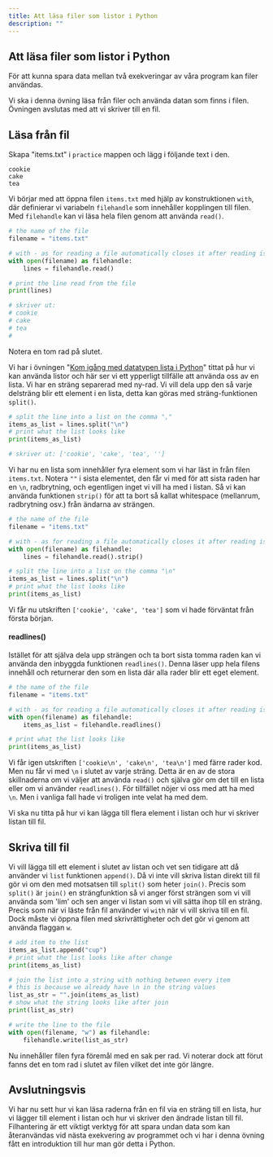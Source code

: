 ```yaml
---
title: Att läsa filer som listor i Python
description: ""
--- 
```


## Att läsa filer som listor i Python

För att kunna spara data mellan två exekveringar av våra program kan filer användas.

Vi ska i denna övning läsa från filer och använda datan som finns i filen. Övningen  avslutas med att vi skriver till en fil.


## Läsa från fil

Skapa "items.txt" i `practice` mappen och lägg i följande text i den.

```
cookie
cake
tea
```


Vi börjar med att öppna filen `items.txt` med hjälp av konstruktionen `with`, där definierar vi variabeln `filehandle` som innehåller kopplingen till filen. Med `filehandle` kan vi läsa hela filen genom att använda `read()`.

```python
# the name of the file
filename = "items.txt"

# with - as for reading a file automatically closes it after reading is done
with open(filename) as filehandle:
    lines = filehandle.read()

# print the line read from the file
print(lines)

# skriver ut: 
# cookie
# cake
# tea
# 
```

Notera en tom rad på slutet.

Vi har i övningen "[Kom igång med datatypen lista i Python](/website/laromaterial/övning/listor)" tittat på hur vi kan använda listor och här ser vi ett ypperligt tillfälle att använda oss av en lista. Vi har en sträng separerad med ny-rad. Vi vill dela upp den så varje delsträng blir ett element i en lista, detta kan göras med sträng-funktionen `split()`.

```python
# split the line into a list on the comma ","
items_as_list = lines.split("\n")
# print what the list looks like
print(items_as_list)

# skriver ut: ['cookie', 'cake', 'tea', '']
```

Vi har nu en lista som innehåller fyra element som vi har läst in från filen `items.txt`. Notera `""` i sista elementet, den får vi med för att sista raden har en `\n`, radbrytning, och egentligen inget vi vill ha med i listan. Så vi kan använda funktionen `strip()` för att ta bort så kallat whitespace (mellanrum, radbrytning osv.) från ändarna av strängen.

```python
# the name of the file
filename = "items.txt"

# with - as for reading a file automatically closes it after reading is done
with open(filename) as filehandle:
    lines = filehandle.read().strip()

# split the line into a list on the comma "\n"
items_as_list = lines.split("\n")
# print what the list looks like
print(items_as_list)
```

Vi får nu utskriften `['cookie', 'cake', 'tea']` som vi hade förväntat från första början.



#### readlines()

Istället för att själva dela upp strängen och ta bort sista tomma raden kan vi använda den inbyggda funktionen `readlines()`. Denna läser upp hela filens innehåll och returnerar den som en lista där alla rader blir ett eget element. 

```python
# the name of the file
filename = "items.txt"

# with - as for reading a file automatically closes it after reading is done
with open(filename) as filehandle:
    items_as_list = filehandle.readlines()

# print what the list looks like
print(items_as_list)
```

Vi får igen utskriften `['cookie\n', 'cake\n', 'tea\n']` med färre rader kod. Men nu får vi med `\n` i slutet av varje sträng. Detta är en av de stora skillnaderna om vi väljer att använda `read()` och själva gör om det till en lista eller om vi använder `readlines()`. För tillfället nöjer vi oss med att ha med `\n`. Men i vanliga fall hade vi troligen inte velat ha med dem.

Vi ska nu titta på hur vi kan lägga till flera element i listan och hur vi skriver listan till fil.



## Skriva till fil

Vi vill lägga till ett element i slutet av listan och vet sen tidigare att då använder vi `list` funktionen `append()`. Då vi inte vill skriva listan direkt till fil gör vi om den med motsatsen till `split()` som heter `join()`. Precis som `split()` är `join()` en strängfunktion så vi anger först strängen som vi vill använda som 'lim' och sen anger vi listan som vi vill sätta ihop till en sträng. Precis som när vi läste från fil använder vi `with` när vi vill skriva till en fil. Dock måste vi öppna filen med skrivrättigheter och det gör vi genom att använda flaggan `w`.

```python
# add item to the list
items_as_list.append("cup")
# print what the list looks like after change
print(items_as_list)

# join the list into a string with nothing between every item
# this is because we already have \n in the string values
list_as_str = "".join(items_as_list)
# show what the string looks like after join
print(list_as_str)

# write the line to the file
with open(filename, "w") as filehandle:
    filehandle.write(list_as_str)
```

Nu innehåller filen fyra föremål med en sak per rad. Vi noterar dock att förut fanns det en tom rad i slutet av filen vilket det inte gör längre.


## Avslutningsvis

Vi har nu sett hur vi kan läsa raderna från en fil via en sträng till en lista, hur vi lägger till element i listan och hur vi skriver den ändrade listan till fil. Filhantering är ett viktigt verktyg för att spara undan data som kan återanvändas vid nästa exekvering av programmet och vi har i denna övning fått en introduktion till hur man gör detta i Python.

